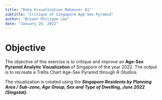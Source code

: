 ```yaml
---
title: "Data Visualization Makeover 01"
subtitle: "Critique of Singapore Age-Sex Pyramid"
author: "Bryant Philippe Lee"
date: "January 29, 2022"
---
```


# Objective

The objective of this exercise is to critique and improve an **Age-Sex Pyramid Analytic Visualization** of Singapore of the year 2022. The output is to recreate a Trellis Chart Age-Sex Pyramid through R-Studios.

The visualization is created using the ***Singapore Residents by Planning Area / Sub-zone, Age Group, Sex and Type of Dwelling, June 2022 (Singstat).***
